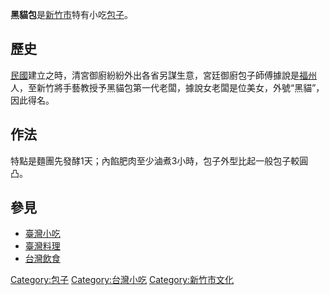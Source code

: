 {{unreferenced|time=2015-06-30T07:28:12+00:00}}
{{lead section}}
'''黑貓包'''是[[新竹市|新竹市]]特有小吃[[包子|包子]]。
==歷史==
[[中華民國|民國]]建立之時，清宮御廚紛紛外出各省另謀生意，宮廷御廚包子師傅據說是[[福州|福州]]人，至新竹將手藝教授予黑貓包第一代老闆，據說女老闆是位美女，外號“黑貓”，因此得名。
==作法==
特點是麵團先發酵1天；內餡肥肉至少滷煮3小時，包子外型比起一般包子較圓凸。

==參見==
* [[臺灣小吃|臺灣小吃]]
* [[臺灣料理|臺灣料理]]
* [[台灣飲食|台灣飲食]]

{{food-stub}}

[[Category:包子|Category:包子]]
[[Category:台灣小吃|Category:台灣小吃]]
[[Category:新竹市文化|Category:新竹市文化]]